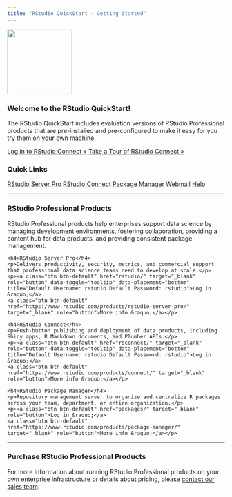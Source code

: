 ```yaml
---
title: "RStudio QuickStart - Getting Started"
---
```


<!--html_preserve-->
<script>
$(function () {
  $('[data-toggle="tooltip"]').tooltip({container: 'body'})
})
</script>
<!--/html_preserve-->

<!--html_preserve-->
<div class="jumbotron">
  <p><img src="images/rstudio-logo.png" width="150px"></p>
  <h3>Welcome to the RStudio QuickStart!</h3>
  <p>The RStudio QuickStart includes evaluation versions of RStudio Professional products that are pre-installed and pre-configured to make it easy for you try them on your own machine.</p>
  <p>
  <a class="btn btn-primary btn-lg" href="rsconnect/" target="_blank" role="button" data-toggle="tooltip" data-placement="bottom" title="Default Username: rstudio Default Password: rstudio">Log in to RStudio Connect &raquo;</a>
  <a class="btn btn-primary btn-lg" href="tour.html" role="button">Take a Tour of RStudio Connect &raquo;</a>
  </p>
</div>
<!--/html_preserve-->

### Quick Links

<!--html_preserve-->
<div class="btn-group btn-group-justified" role="group">
  <a class="btn btn-default" href="rstudio/" target="_blank" role="button" data-toggle="tooltip" data-placement="bottom" title="Default Username: rstudio Default Password: rstudio">RStudio Server Pro</a>
  <a class="btn btn-default" href="rsconnect/" target="_blank" role="button" data-toggle="tooltip" data-placement="bottom" title="Default Username: rstudio Default Password: rstudio">RStudio Connect</a>
  <a class="btn btn-default" href="packages/" target="_blank" role="button">Package Manager</a>
  <a class="btn btn-default" href="webmail/" target="_blank" role="button">Webmail</a>
  <a class="btn btn-default" href="help.html" role="button">Help</a>
</div>
<!--/html_preserve-->

<hr>

### RStudio Professional Products

RStudio Professional products help enterprises support data science by managing development environments, fostering collaboration, providing a content hub for data products, and providing consistent package management.

<!--html_preserve-->
<div class="row">
  <div class="col-md-4">
    <h4>RStudio Server Pro</h4>
    <p>Delivers productivity, security, metrics, and commercial support that professional data science teams need to develop at scale.</p>
    <p><a class="btn btn-default" href="rstudio/" target="_blank" role="button" data-toggle="tooltip" data-placement="bottom" title="Default Username: rstudio Default Password: rstudio">Log in &raquo;</a>
    <a class="btn btn-default" href="https://www.rstudio.com/products/rstudio-server-pro/" target="_blank" role="button">More info &raquo;</a></p>
  </div>
  <div class="col-md-4">
    <h4>RStudio Connect</h4>
    <p>Push-button publishing and deployment of data products, including Shiny apps, R Markdown documents, and Plumber APIs.</p>
    <p><a class="btn btn-default" href="rsconnect/" target="_blank" role="button" data-toggle="tooltip" data-placement="bottom" title="Default Username: rstudio Default Password: rstudio">Log in &raquo;</a>
    <a class="btn btn-default" href="https://www.rstudio.com/products/connect/" target="_blank" role="button">More info &raquo;</a></p>
  </div>
  <div class="col-md-4">
    <h4>RStudio Package Manager</h4>
    <p>Repository management server to organize and centralize R packages across your team, department, or entire organization.</p>
    <p><a class="btn btn-default" href="packages/" target="_blank" role="button">Log in &raquo;</a>
    <a class="btn btn-default" href="https://www.rstudio.com/products/package-manager/" target="_blank" role="button">More info &raquo;</a></p>
  </div>
</div>
<!--/html_preserve-->

<hr>

### Purchase RStudio Professional Products

For more information about running RStudio Professional products on your own enterprise infrastructure or details about pricing, please [contact our sales team](https://www.rstudio.com/about/contact-sales/).
